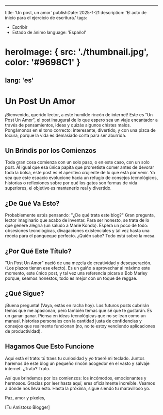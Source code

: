 
---
title: 'Un post, un amor'
publishDate: 2025-1-21
description: 'El acto de inicio para el ejercicio de escritura.'
tags:
  - Escribir
  - Estado de ánimo
language: 'Español'
# heroImage: { src: './thumbnail.jpg', color: '#9698C1' }
lang: 'es'
---


# Un Post Un Amor

¡Bienvenido, querido lector, a este humilde rincón de internet! Este es "Un Post Un Amor", el post inaugural de lo que espero sea un viaje encantador a través de pensamientos, ideas y quizás algunos chistes malos. Pongámonos en el tono correcto: interesante, divertido, y con una pizca de locura, porque la vida es demasiado corta para ser aburrida.

## Un Brindis por los Comienzos

Toda gran cosa comienza con un solo paso, o en este caso, con un solo post. Al igual que esa única papita que prometiste comer antes de devorar toda la bolsa, este post es el aperitivo crujiente de lo que está por venir. Ya sea que este espacio evolucione hacia un refugio de consejos tecnológicos, historias o reflexiones sobre por qué los gatos son formas de vida superiores, el objetivo es mantenerlo real y divertido.

## ¿De Qué Va Esto?

Probablemente estés pensando: "¿De qué trata este blog?" Gran pregunta, lector imaginario que acabo de inventar. Para ser honesto, se trata de lo que genere alegría (un saludo a Marie Kondo). Espera un poco de todo: obsesiones tecnológicas, divagaciones existenciales y tal vez hasta una receta para el panqueque perfecto. ¿Quién sabe? Todo está sobre la mesa.

## ¿Por Qué Este Título?

"Un Post Un Amor" nació de una mezcla de creatividad y desesperación. (Los plazos tienen ese efecto). Es un guiño a aprovechar al máximo este momento, este único post, y tal vez una referencia pícara a Bob Marley porque, seamos honestos, todo es mejor con un toque de reggae.

## ¿Qué Sigue?

¡Buena pregunta! (Vaya, estás en racha hoy). Los futuros posts cubrirán temas que me apasionan, pero también temas que sé que te gustarán. Es un ganar-ganar. Piensa en ideas tecnológicas que no se lean como un manual, historias personales con la cantidad justa de confidencias y consejos que realmente funcionan (no, no te estoy vendiendo aplicaciones de productividad).

## Hagamos Que Esto Funcione

Aquí está el trato: tú traes tu curiosidad y yo traeré mi teclado. Juntos haremos de este blog un pequeño rincón acogedor en el vasto y salvaje internet. ¿Trato? Trato.

Así que brindemos por los comienzos: los incómodos, emocionantes y hermosos. Gracias por leer hasta aquí; eres oficialmente increíble. Veamos a dónde nos lleva esto. Hasta la próxima, sigue siendo tu maravilloso yo.

Paz, amor y píxeles,

[Tu Amistoso Blogger]

